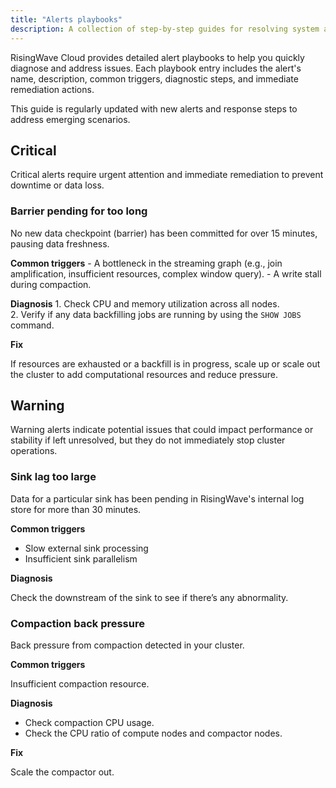 ```yaml
---
title: "Alerts playbooks"
description: A collection of step-by-step guides for resolving system alerts.
---
```


RisingWave Cloud provides detailed alert playbooks to help you quickly diagnose and address issues. Each playbook entry includes the alert's name, description, common triggers, diagnostic steps, and immediate remediation actions.

This guide is regularly updated with new alerts and response steps to address emerging scenarios.

## Critical

Critical alerts require urgent attention and immediate remediation to prevent downtime or data loss.

### Barrier pending for too long

No new data checkpoint (barrier) has been committed for over 15 minutes, pausing data freshness.

**Common triggers**
    - A bottleneck in the streaming graph (e.g., join amplification, insufficient resources, complex window query).
    - A write stall during compaction.

**Diagnosis**
    1. Check CPU and memory utilization across all nodes.  
    2. Verify if any data backfilling jobs are running by using the `SHOW JOBS` command.

**Fix**

If resources are exhausted or a backfill is in progress, scale up or scale out the cluster to add computational resources and reduce pressure.

## Warning

Warning alerts indicate potential issues that could impact performance or stability if left unresolved, but they do not immediately stop cluster operations.

### Sink lag too large
Data for a particular sink has been pending in RisingWave's internal log store for more than 30 minutes.

**Common triggers**
- Slow external sink processing  
- Insufficient sink parallelism

**Diagnosis**

Check the downstream of the sink to see if there’s any abnormality.

### Compaction back pressure

Back pressure from compaction detected in your cluster.

**Common triggers**

Insufficient compaction resource.

**Diagnosis**
- Check compaction CPU usage.
- Check the CPU ratio of compute nodes and compactor nodes.

**Fix**

Scale the compactor out.



